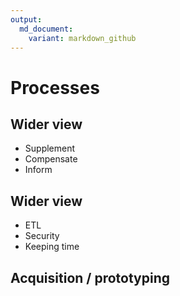 ```yaml
---
output:
  md_document:
    variant: markdown_github
---
```


# Processes {data-background="https://raw.githubusercontent.com/stephlocke/lazyCDN/master/coffeeprocess.jpg"}

## Wider view  {data-background="https://raw.githubusercontent.com/stephlocke/lazyCDN/master/worlds.jpg"}
- Supplement
- Compensate
- Inform

## Wider view  
- ETL
- Security
- Keeping time

## Acquisition / prototyping
